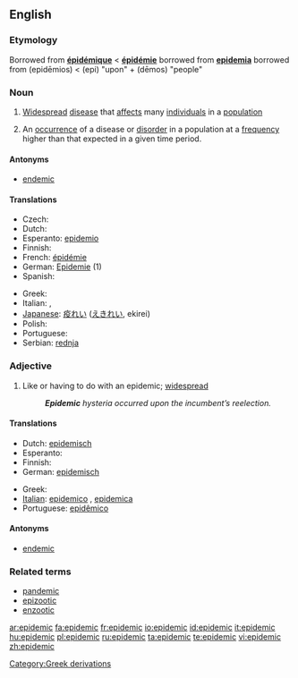 ==English==
{{wikipedia}}
===Etymology===
Borrowed from {{F.}} '''[[épidémique]]''' < '''[[épidémie]]''' borrowed from {{L.}} '''[[epidemia]]''' borrowed from {{AGr.}} '''{{polytonic|[[ἐπιδήμιος]]}}''' (epidēmios) < '''{{polytonic|[[ἐπί]]}}''' (epi) "upon" + '''{{polytonic|[[δῆμος]]}}''' (dēmos) "people"

===Noun===
{{en-noun}}

# [[widespread|Widespread]] [[disease]] that [[affect]]s many [[individual]]s in a [[population]]
# {{context|Epidemiology}} An [[occurrence]] of a disease or [[disorder]] in a population at a [[frequency]] higher than that expected in a given time period.

====Antonyms====
*[[endemic]]

====Translations====
{{top}}
* Czech: {{t+|cs|epidemie|f}}
* Dutch: {{t+|nl|epidemie}}
* Esperanto: [[epidemio]]
* Finnish: {{t+|fi|epidemia}}
* French: [[épidémie]]
* German: [[Epidemie]] {{f}} (1)
* Spanish: {{t-|es|epidemia|f}}
{{mid}}
* Greek: {{t|el|επιδημία|f|sc=Grek}}
* Italian: {{t+|it|epidemia|f}}, {{t+|it|contagio|m}}
* [[Japanese]]: [[疫れい]] ([[えきれい]], ekirei) 
* Polish: {{t+|pl|epidemia}}
* Portuguese: {{t+|pt|epidemia|f}}
* Serbian: [[rednja]] {{f}}
{{bottom}}

===Adjective===
{{en-adj}}

# Like or having to do with an epidemic; [[widespread]]
#:'''''Epidemic''' hysteria occurred upon the incumbent’s reelection.''

====Translations====
{{top}}
* Dutch: [[epidemisch]]
* Esperanto: {{t-|eo|epidemia|xs=Esperanto}}
* Finnish: {{t-|fi|epideeminen}}
* German: [[epidemisch]]
{{mid}}
* Greek: {{t|el|επιδημικός|sc=Grek}}
* [[Italian]]: [[epidemico]] {{m}}, [[epidemica]] {{f}}
* Portuguese: [[epidêmico]]
{{bottom}}

====Antonyms====
*[[endemic]]

===Related terms===
*[[pandemic]]
*[[epizootic]]
*[[enzootic]]

[[Category:Greek derivations]]

[[ar:epidemic]]
[[fa:epidemic]]
[[fr:epidemic]]
[[io:epidemic]]
[[id:epidemic]]
[[it:epidemic]]
[[hu:epidemic]]
[[pl:epidemic]]
[[ru:epidemic]]
[[ta:epidemic]]
[[te:epidemic]]
[[vi:epidemic]]
[[zh:epidemic]]
